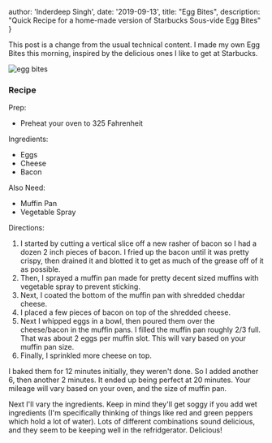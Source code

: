   author: 'Inderdeep Singh',
  date: '2019-09-13',
  title: "Egg Bites",
  description:
    "Quick Recipe for a home-made version of Starbucks Sous-vide Egg Bites"
}


This post is a change from the usual technical content. I made my own Egg Bites this morning, inspired by the delicious ones I like to get at Starbucks.

![egg bites](/fixed/images/eggbites.jpeg)

### Recipe

Prep:

- Preheat your oven to 325 Fahrenheit

Ingredients:

- Eggs
- Cheese
- Bacon

Also Need:

- Muffin Pan
- Vegetable Spray

Directions:

1. I started by cutting a vertical slice off a new rasher of bacon so I had a dozen 2 inch pieces of bacon. I fried up the bacon until it was pretty crispy, then drained it and blotted it to get as much of the grease off of it as possible.
1. Then, I sprayed a muffin pan made for pretty decent sized muffins with vegetable spray to prevent sticking.
1. Next, I coated the bottom of the muffin pan with shredded cheddar cheese.
1. I placed a few pieces of bacon on top of the shredded cheese.
1. Next I whipped eggs in a bowl, then poured them over the cheese/bacon in the muffin pans. I filled the muffin pan roughly 2/3 full. That was about 2 eggs per muffin slot. This will vary based on your muffin pan size.
1. Finally, I sprinkled more cheese on top.

I baked them for 12 minutes initially, they weren't done. So I added another 6, then another 2 minutes. It ended up being perfect at 20 minutes. Your mileage will vary based on your oven, and the size of muffin pan.

Next I'll vary the ingredients. Keep in mind they'll get soggy if you add wet ingredients (I'm specifically thinking of things like red and green peppers which hold a lot of water). Lots of different combinations sound delicious, and they seem to be keeping well in the refridgerator. Delicious!
